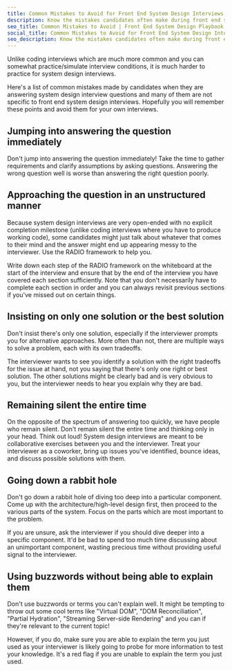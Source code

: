 ```yaml
---
title: Common Mistakes to Avoid for Front End System Design Interviews
description: Know the mistakes candidates often make during front end system design interviews and how to avoid them.
seo_title: Common Mistakes to Avoid | Front End System Design Playbook
social_title: Common Mistakes to Avoid for Front End System Design Interviews | GreatFrontEnd
seo_description: Know the mistakes candidates often make during front end system design interviews and how to avoid them.
---
```


Unlike coding interviews which are much more common and you can somewhat practice/simulate interview conditions, it is much harder to practice for system design interviews.

Here's a list of common mistakes made by candidates when they are answering system design interview questions and many of them are not specific to front end system design interviews. Hopefully you will remember these points and avoid them for your own interviews.

## Jumping into answering the question immediately

Don't jump into answering the question immediately! Take the time to gather requirements and clarify assumptions by asking questions. Answering the wrong question well is worse than answering the right question poorly.

## Approaching the question in an unstructured manner

Because system design interviews are very open-ended with no explicit completion milestone (unlike coding interviews where you have to produce working code), some candidates might just talk about whatever that comes to their mind and the answer might end up appearing messy to the interviewer. Use the RADIO framework to help you.

Write down each step of the RADIO framework on the whiteboard at the start of the interview and ensure that by the end of the interview you have covered each section sufficiently. Note that you don't necessarily have to complete each section in order and you can always revisit previous sections if you've missed out on certain things.

## Insisting on only one solution or the best solution

Don't insist there's only one solution, especially if the interviewer prompts you for alternative approaches. More often than not, there are multiple ways to solve a problem, each with its own tradeoffs.

The interviewer wants to see you identify a solution with the right tradeoffs for the issue at hand, not you saying that there's only one right or best solution. The other solutions might be clearly bad and is very obvious to you, but the interviewer needs to hear you explain why they are bad.

## Remaining silent the entire time

On the opposite of the spectrum of answering too quickly, we have people who remain silent. Don't remain silent the entire time and thinking only in your head. Think out loud! System design interviews are meant to be collaborative exercises between you and the interviewer. Treat your interviewer as a coworker, bring up issues you've identified, bounce ideas, and discuss possible solutions with them.

## Going down a rabbit hole

Don't go down a rabbit hole of diving too deep into a particular component. Come up with the architecture/high-level design first, then proceed to the various parts of the system. Focus on the parts which are most important to the problem.

If you are unsure, ask the interviewer if you should dive deeper into a specific component. It'd be bad to spend too much time discussing about an unimportant component, wasting precious time without providing useful signal to the interviewer.

## Using buzzwords without being able to explain them

Don't use buzzwords or terms you can't explain well. It might be tempting to throw out some cool terms like "Virtual DOM", "DOM Reconciliation", "Partial Hydration", "Streaming Server-side Rendering" and you can if they're relevant to the current topic!

However, if you do, make sure you are able to explain the term you just used as your interviewer is likely going to probe for more information to test your knowledge. It's a red flag if you are unable to explain the term you just used.
